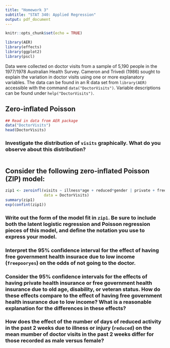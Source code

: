 ---
title: "Homework 3"
subtitle: "STAT 340: Applied Regression"
output: pdf_document
---

```{r setup, include=FALSE}
knitr::opts_chunk$set(echo = TRUE)

library(AER)
library(effects)
library(ggplot2)
library(pscl)
```

Data were collected on doctor visits from a sample of 5,190 people in the 1977/1978 Australian Health Survey. Cameron and Trivedi (1986) sought to explain the variation in doctor visits using one or more explanatory variables. The data can be found in an R data set from `library(AER)` accessible with the command `data("DoctorVisits")`. Variable descriptions can be found under `help("DoctorVisits")`.

## Zero-inflated Poisson

```{r}
## Read in data from AER package
data("DoctorVisits")
head(DoctorVisits)
```

### Investigate the distribution of `visits` graphically. What do you observe about this distribution?

```{r}

```


## Consider the following zero-inflated Poisson (ZIP) model: 

```{r}
zip1 <- zeroinfl(visits ~ illness*age + reduced*gender | private + freepoor + freerepat, 
                 data = DoctorVisits)
summary(zip1)
exp(confint(zip1))
```

### Write out the form of the model fit in `zip1`. Be sure to include both the latent logistic regression and Poisson regression pieces of this model, and define the notation you use to express your model.






### Interpret the 95% confidence interval for the effect of having free government health insurace due to low income (`freepooryes`) on the odds of not going to the doctor. 




### Consider the 95% confidence intervals for the effects of having private health insurance or free government health insurance due to old age, disability, or veteran status. How do these effects compare to the effect of having free government health insurance due to low income? What is a reasonable explanation for the differences in these effects?





### How does the effect of the number of days of reduced activity in the past 2 weeks due to illness or injury (`reduced`) on the mean mumber of doctor visits in the past 2 weeks differ for those recorded as male versus female?
